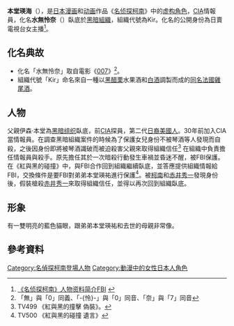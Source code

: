 {{Infobox animanga character
| name =  本堂瑛海/水無怜奈
| series = 《[[名偵探柯南|名偵探柯南]]》
| imagesize = 
| image = 
| caption = 
| first = 漫畫第48卷 File.499《門鈴怪客（{{lang|ja|ピンポンダッシュ}}）》<br />TV425 《黑色衝擊！組織之手逼近的瞬間》<br />劇場版 M20《[[名偵探柯南：純黑的惡夢|純黑的惡夢]]》
| last = 
| creator = [[青山剛昌|青山剛昌]]
| voiced by ={{flagicon|Japan}} [[三石琴乃|三石琴乃]]<br />{{flagicon|ROC}} [[陶敏嫻|陶敏嫻]]／[[馮嘉德|馮嘉德]]／[[楊凱凱|楊凱凱]]／[[傅其慧|傅其慧]]<ref>電影版：M20《[[名偵探柯南：純黑的惡夢|純黑的惡夢]]》</ref> 
| nickname =
| alias = 水無怜奈（化名）<br />[[基爾酒|基爾]]（組織代號）
| age = 27歲
| gender  = 女
| bloodtype = Rh陽性AB型
| species = 
| height = 
| weight = 
| born = 
| death  = 
| nationality  = 
| class = 
| occupation  = [[CIA|CIA]]／[[新聞主播|女主播]]
| title  = 
| relatives = [[名偵探柯南角色列表#主線軸心相關人物|伊森·本堂]]（父）<br />[[本堂瑛祐|本堂瑛祐]]（弟）
| divider = 
| aux1 name =  座車
| aux1 = [[雪鐵龍|雪鐵龍]] BX19 GT<br />[[馬自達|馬自達]] MX-5
| aux2 name = 車牌號碼
| aux2  = 新宿500 み12-08<br />新宿340 ひ1-28
}}
{{Japanese|本堂瑛海|ほんどう ひでみ|Hondō Hidemi}}
{{Japanese|水無伶奈|みずなし れな|Mizunashi Reina}}
{{Japanese|基爾|キール|Kir}}

'''本堂瑛海'''（{{jpn|j=本堂 瑛海|hg=ほんどう ひでみ|rm=Hondō Hidemi}}），是[[日本|日本]][[漫画|漫画]]和[[动画|动画]]作品《[[名侦探柯南|名侦探柯南]]》中的[[名偵探柯南角色列表|虚构角色]]，[[CIA|CIA]]情報員，化名'''水無怜奈'''（{{jpn|j=水無 怜奈|hg=みずなし れな|rm=Mizunashi Reina}}）臥底於[[黑暗组织|黑暗組織]]，組織代號為Kir。化名的公開身份為日賣電視台女主播<ref>[http://comic.qq.com/a/20091020/000056.htm 《名侦探柯南》人物资料简介FBI] {{webarchive|url=https://web.archive.org/web/20140227131455/http://comic.qq.com/a/20091020/000056.htm |date=2014-02-27 }}</ref>。

== 化名典故 ==
*化名「水無怜奈」取自電影《[[詹姆士龐德|007]]》<ref>「無」與「0」同義、「-{怜}-」與「0」同音、「奈」與「7」同音</ref>。
*組織代號「Kir」命名來自一種以[[黑醋栗|黑醋栗]]水果酒和[[白葡萄酒|白酒]]調製而成的[[基爾酒|同名法國雞尾酒]]。

==人物==
父親伊森·本堂為[[黑暗组织|黑暗组织]]臥底，前[[CIA|CIA]]探員，第二代[[日裔美國人|日裔美國人]]。30年前加入CIA當情報員。在調查黑暗組織案件的時候為了保護女兒身份不被琴酒等人發現而自殺，之後因身份即將被琴酒識破而被迫殺害父親來取得組織信任<ref>TV499 《紅與黑的撞擊 偽裝》。</ref>
在組織中負責擔任情報員與殺手。原先擔任其於一次暗殺行動發生車禍並昏迷不醒，被FBI保護。
在《紅與黑的碰撞》中，與FBI合作回到組織繼續臥底，並答應提供組織情報給FBI，交換條件是要FBI對弟弟本堂瑛祐進行保護<ref>TV500 《紅與黑的碰撞 遺言》</ref>。被[[江户川柯南|柯南]]和[[赤井秀一_(漫畫角色)|赤井秀一]]發現身份後，假裝槍殺[[赤井秀一_(漫畫角色)|赤井秀一]]來取得組織信任，並得以再次回到組織臥底。

== 形象 ==
有一雙明亮的藍色貓眼，跟弟弟本堂瑛祐和去世的母親非常像。

== 參考資料 ==
{{reflist|2}}
{{DEFAULTSORT:Hondou, Hidemi}}
{{名偵探柯南}}
[[Category:名偵探柯南登場人物|Category:名偵探柯南登場人物]]
[[Category:動漫中的女性日本人角色|Category:動漫中的女性日本人角色]]